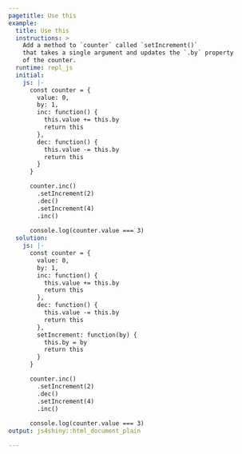 ```yaml
---
pagetitle: Use this
example:
  title: Use this
  instructions: >
    Add a method to `counter` called `setIncrement()`
    that takes a single argument and updates the `.by` property
    of the counter.
  runtime: repl_js
  initial:
    js: |-
      const counter = {
        value: 0,
        by: 1,
        inc: function() {
          this.value += this.by
          return this
        },
        dec: function() {
          this.value -= this.by
          return this
        }
      }

      counter.inc()
        .setIncrement(2)
        .dec()
        .setIncrement(4)
        .inc()
        
      console.log(counter.value === 3)
  solution:
    js: |-
      const counter = {
        value: 0,
        by: 1,
        inc: function() {
          this.value += this.by
          return this
        },
        dec: function() {
          this.value -= this.by
          return this
        },
        setIncrement: function(by) {
          this.by = by
          return this
        }
      }

      counter.inc()
        .setIncrement(2)
        .dec()
        .setIncrement(4)
        .inc()
        
      console.log(counter.value === 3)
output: js4shiny::html_document_plain

---
```


